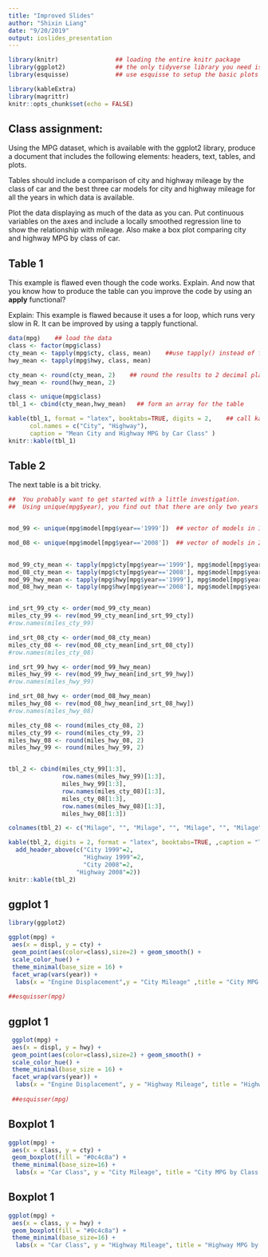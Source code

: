 ```yaml
---
title: "Improved Slides"
author: "Shixin Liang"
date: "9/20/2019"
output: ioslides_presentation
---
```


```r
library(knitr)                ## loading the entire knitr package
library(ggplot2)              ## the only tidyverse library you need is ggplot2
library(esquisse)             ## use esquisse to setup the basic plots

library(kableExtra)
library(magrittr)
knitr::opts_chunk$set(echo = FALSE)
```

## Class assignment:{.smaller}  

Using the MPG dataset, which is available with the ggplot2 library, produce a document that includes the following elements: headers, text, tables, and plots.  

Tables should include a comparison of city and highway mileage by the class of car and the best three car models for city and highway mileage for all the years in which data is available.  

Plot the data displaying as much of the data as you can. Put continuous variables on the axes and include a locally smoothed regression line to show the relationship with mileage.  Also make a box plot comparing city and highway MPG by class of car.  


## Table 1 {.smaller}  

This example is flawed even though the code works.  Explain.
And now that you know how to produce the table can you improve the code 
by using an **apply** functional?

Explain: This example is flawed because it uses a for loop, which runs very slow in R. It can be improved by using a tapply functional. 

```r
  

data(mpg)    ## load the data
class <- factor(mpg$class)
cty_mean <- tapply(mpg$cty, class, mean)    ##use tapply() instead of for loop
hwy_mean <- tapply(mpg$hwy, class, mean)

cty_mean <- round(cty_mean, 2)    ## round the results to 2 decimal pla
hwy_mean <- round(hwy_mean, 2)

class <- unique(mpg$class) 
tbl_1 <- cbind(cty_mean,hwy_mean)   ## form an array for the table

kable(tbl_1, format = "latex", booktabs=TRUE, digits = 2,    ## call kable to make the table
      col.names = c("City", "Highway"), 
      caption = "Mean City and Highway MPG by Car Class" )     
knitr::kable(tbl_1)
```

## Table 2 {.smaller}  
The next table is a bit tricky. 

```r
  

##  You probably want to get started with a little investigation. 
##  Using unique(mpg$year), you find out that there are only two years - 1999, 2008.


mod_99 <- unique(mpg$model[mpg$year=='1999'])  ## vector of models in 1999

mod_08 <- unique(mpg$model[mpg$year=='2008'])  ## vector of models in 2008
 

mod_99_cty_mean <- tapply(mpg$cty[mpg$year=='1999'], mpg$model[mpg$year=='1999'], mean) 
mod_08_cty_mean <- tapply(mpg$cty[mpg$year=='2008'], mpg$model[mpg$year=='2008'], mean) 
mod_99_hwy_mean <- tapply(mpg$hwy[mpg$year=='1999'], mpg$model[mpg$year=='1999'], mean) 
mod_08_hwy_mean <- tapply(mpg$hwy[mpg$year=='2008'], mpg$model[mpg$year=='2008'], mean) 


ind_srt_99_cty <- order(mod_99_cty_mean)
miles_cty_99 <- rev(mod_99_cty_mean[ind_srt_99_cty])
#row.names(miles_cty_99)

ind_srt_08_cty <- order(mod_08_cty_mean)
miles_cty_08 <- rev(mod_08_cty_mean[ind_srt_08_cty])
#row.names(miles_cty_08)

ind_srt_99_hwy <- order(mod_99_hwy_mean)
miles_hwy_99 <- rev(mod_99_hwy_mean[ind_srt_99_hwy])
#row.names(miles_hwy_99)

ind_srt_08_hwy <- order(mod_08_hwy_mean)
miles_hwy_08 <- rev(mod_08_hwy_mean[ind_srt_08_hwy])
#row.names(miles_hwy_08)

miles_cty_08 <- round(miles_cty_08, 2)
miles_cty_99 <- round(miles_cty_99, 2)
miles_hwy_08 <- round(miles_hwy_08, 2)
miles_hwy_99 <- round(miles_hwy_99, 2)


tbl_2 <- cbind(miles_cty_99[1:3],
               row.names(miles_hwy_99)[1:3],
               miles_hwy_99[1:3],
               row.names(miles_cty_08)[1:3],
               miles_cty_08[1:3],
               row.names(miles_hwy_08)[1:3],
               miles_hwy_08[1:3])

colnames(tbl_2) <- c("Milage", "", "Milage", "", "Milage", "", "Milage")

kable(tbl_2, digits = 2, format = "latex", booktabs=TRUE, ,caption = "Top 3 MPG Performing Cars: 1999, 2008") %>% kable_styling() %>%
  add_header_above(c("City 1999"=2, 
                     "Highway 1999"=2,
                     "City 2008"=2,
                   "Highway 2008"=2))
knitr::kable(tbl_2)
```


## ggplot 1 {.smaller}  

```r
  

library(ggplot2)

ggplot(mpg) +
 aes(x = displ, y = cty) +
 geom_point(aes(color=class),size=2) + geom_smooth() +
 scale_color_hue() +
 theme_minimal(base_size = 16) +
 facet_wrap(vars(year)) + 
  labs(x = "Engine Displacement",y = "City Mileage" ,title = "City MPG by Class of Car: 1999, 2008")
 
##esquisser(mpg)

```
  
  
## ggplot 1 {.smaller}   

```r
 
 ggplot(mpg) +
 aes(x = displ, y = hwy) +
 geom_point(aes(color=class),size=2) + geom_smooth() +
 scale_color_hue() +
 theme_minimal(base_size = 16) +
 facet_wrap(vars(year)) + 
  labs(x = "Engine Displacement", y = "Highway Mileage", title = "Highway MPG by Class of Car: 1999, 2008")
 
 ##esquisser(mpg)
```
  
  
## Boxplot 1 {.smaller}  

```r



ggplot(mpg) +
 aes(x = class, y = cty) +
 geom_boxplot(fill = "#0c4c8a") +
 theme_minimal(base_size=16) +
  labs(x = "Car Class", y = "City Mileage", title = "City MPG by Class of Car: 1999, 2008")


```
  
## Boxplot 1 {.smaller}  

```r
ggplot(mpg) +
 aes(x = class, y = hwy) +
 geom_boxplot(fill = "#0c4c8a") +
 theme_minimal(base_size=16) +
  labs(x = "Car Class", y = "Highway Mileage", title = "Highway MPG by Class of Car: 1999, 2008")



```
